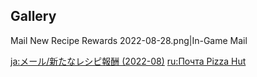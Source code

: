 {{Mail
|title   = New Recipe Rewards
|sender  = P・A・I・M・O・N
|date    = 2022-08-28
|text    = Dear Traveler,<br/ >Thank you for your love for Teyvat specialty cuisine. Here are three new recipes for you!<br />We hope that your future trips will be accompanied by good food and good friends~
|items   = Recipe: Meat Lovers' Mushroom Pizza*1,Recipe: Sunset Berry Tea*1,Recipe: Milky Mushroom Crisp Tower*1
|type    = Event
}}

==Gallery==
<gallery>
Mail New Recipe Rewards 2022-08-28.png|In-Game Mail
</gallery>

[[ja:メール/新たなレシピ報酬 (2022-08)]]
[[ru:Почта Pizza Hut]]